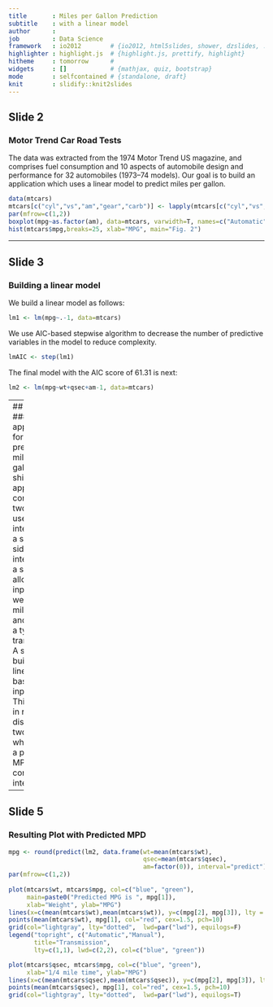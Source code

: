 ```yaml
---
title       : Miles per Gallon Prediction
subtitle    : with a linear model
author      : 
job         : Data Science
framework   : io2012        # {io2012, html5slides, shower, dzslides, ...}
highlighter : highlight.js  # {highlight.js, prettify, highlight}
hitheme     : tomorrow      # 
widgets     : []            # {mathjax, quiz, bootstrap}
mode        : selfcontained # {standalone, draft}
knit        : slidify::knit2slides
---
```


## Slide 2
### Motor Trend Car Road Tests
The data was extracted from the 1974 Motor Trend US magazine, and comprises fuel consumption and 10 aspects of automobile design and performance for 32 automobiles (1973–74 models).
Our goal is to build an application which uses a linear model to predict miles per gallon.
```r
data(mtcars)
mtcars[c("cyl","vs","am","gear","carb")] <- lapply(mtcars[c("cyl","vs","am","gear","carb")], as.factor) 
par(mfrow=c(1,2))
boxplot(mpg~as.factor(am), data=mtcars, varwidth=T, names=c("Automatic", "Manual"), xlab="Transmission", ylab="MPG", main="Fig. 1")
hist(mtcars$mpg,breaks=25, xlab="MPG", main="Fig. 2")
```
---

## Slide 3
### Building a linear model
We build a linear model as follows:
```r
lm1 <- lm(mpg~.-1, data=mtcars)
```
We use AIC-based stepwise algorithm to decrease the number of predictive variables in the model to reduce complexity.
```r
lmAIC <- step(lm1)
```
The final model with the AIC score of 61.31 is next:
```r
lm2 <- lm(mpg~wt+qsec+am-1, data=mtcars)
```
---
## Slide 4
### Shiny application for prediction miles per gallon
A shiny application consists of two parts: a user interface and a server side. A user interface of a shiny app allows us to input a weight, 1/4 mile time and choose a type of a transmission. A server side builds a linear model based on input values. This results in reactive displaying of two plots which show a predicted MPD with confidence interval.

---

## Slide 5
### Resulting Plot with Predicted MPD

```r
mpg <- round(predict(lm2, data.frame(wt=mean(mtcars$wt), 
                                     qsec=mean(mtcars$qsec), 
                                     am=factor(0)), interval="predict"), 2) 
par(mfrow=c(1,2))
  
plot(mtcars$wt, mtcars$mpg, col=c("blue", "green"),
     main=paste0("Predicted MPG is ", mpg[1]),
     xlab="Weight", ylab="MPG")
lines(x=c(mean(mtcars$wt),mean(mtcars$wt)), y=c(mpg[2], mpg[3]), lty = "dotted", col="red", lwd=3)
points(mean(mtcars$wt), mpg[1], col="red", cex=1.5, pch=10)
grid(col="lightgray", lty="dotted",  lwd=par("lwd"), equilogs=F)
legend("topright", c("Automatic","Manual"), 
       title="Transmission",
       lty=c(1,1), lwd=c(2,2), col=c("blue", "green"))

plot(mtcars$qsec, mtcars$mpg, col=c("blue", "green"), 
     xlab="1/4 mile time", ylab="MPG")
lines(x=c(mean(mtcars$qsec),mean(mtcars$qsec)), y=c(mpg[2], mpg[3]), lty = "dotted", col="red", lwd=3)
points(mean(mtcars$qsec), mpg[1], col="red", cex=1.5, pch=10)
grid(col="lightgray", lty="dotted",  lwd=par("lwd"), equilogs=T)
```
